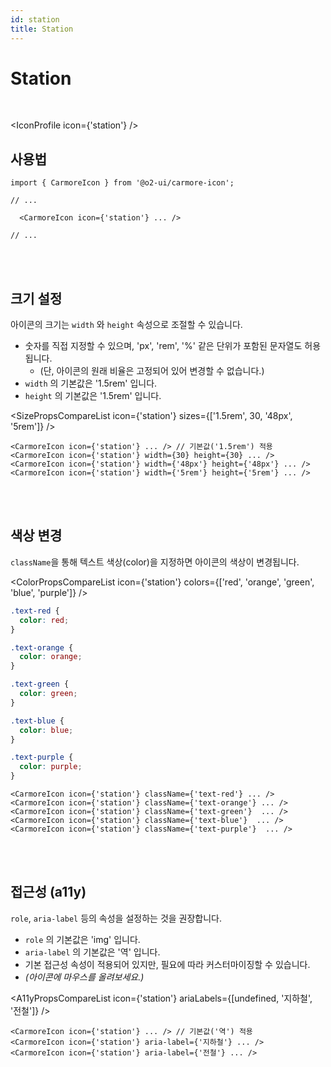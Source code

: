 ```yaml
---
id: station
title: Station
---
```




# Station

<br />

<IconProfile icon={'station'} />

## 사용법

```tsx
import { CarmoreIcon } from '@o2-ui/carmore-icon';

// ...

  <CarmoreIcon icon={'station'} ... />

// ...
```

<br />
<br />

## 크기 설정

아이콘의 크기는 `width` 와 `height` 속성으로 조절할 수 있습니다.

- 숫자를 직접 지정할 수 있으며, 'px', 'rem', '%' 같은 단위가 포함된 문자열도 허용됩니다.
  - (단, 아이콘의 원래 비율은 고정되어 있어 변경할 수 없습니다.)
- `width` 의 기본값은 '1.5rem' 입니다.
- `height` 의 기본값은 '1.5rem' 입니다.

<SizePropsCompareList icon={'station'} sizes={['1.5rem', 30, '48px', '5rem']} />

```tsx
<CarmoreIcon icon={'station'} ... /> // 기본값('1.5rem') 적용
<CarmoreIcon icon={'station'} width={30} height={30} ... />
<CarmoreIcon icon={'station'} width={'48px'} height={'48px'} ... />
<CarmoreIcon icon={'station'} width={'5rem'} height={'5rem'} ... />
```

<br />
<br />

## 색상 변경

`className`을 통해 텍스트 색상(color)을 지정하면 아이콘의 색상이 변경됩니다.

<ColorPropsCompareList icon={'station'} colors={['red', 'orange', 'green', 'blue', 'purple']} />

```css
.text-red {
  color: red;
}

.text-orange {
  color: orange;
}

.text-green {
  color: green;
}

.text-blue {
  color: blue;
}

.text-purple {
  color: purple;
}
```

```tsx
<CarmoreIcon icon={'station'} className={'text-red'} ... />
<CarmoreIcon icon={'station'} className={'text-orange'} ... />
<CarmoreIcon icon={'station'} className={'text-green'}  ... />
<CarmoreIcon icon={'station'} className={'text-blue'}  ... />
<CarmoreIcon icon={'station'} className={'text-purple'}  ... />
```

<br />
<br />

## 접근성 (a11y)

`role`, `aria-label` 등의 속성을 설정하는 것을 권장합니다.

- `role` 의 기본값은 'img' 입니다.
- `aria-label` 의 기본값은 '역' 입니다.
- 기본 접근성 속성이 적용되어 있지만, 필요에 따라 커스터마이징할 수 있습니다.
- _(아이콘에 마우스를 올려보세요.)_

<A11yPropsCompareList icon={'station'} ariaLabels={[undefined, '지하철', '전철']} />

```tsx
<CarmoreIcon icon={'station'} ... /> // 기본값('역') 적용
<CarmoreIcon icon={'station'} aria-label={'지하철'} ... />
<CarmoreIcon icon={'station'} aria-label={'전철'} ... />
```
